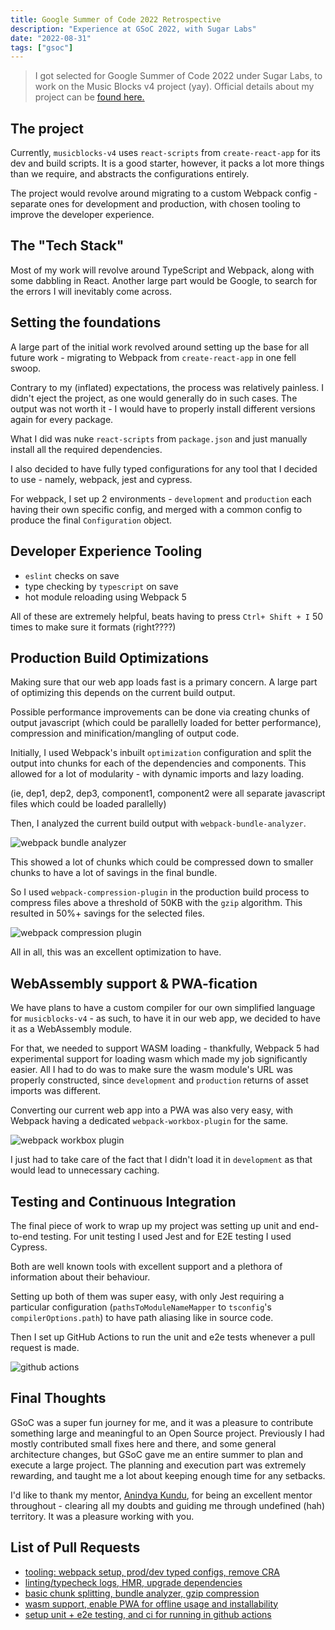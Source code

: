 ```yaml
---
title: Google Summer of Code 2022 Retrospective
description: "Experience at GSoC 2022, with Sugar Labs"
date: "2022-08-31"
tags: ["gsoc"]
---
```



> I got selected for Google Summer of Code 2022 under Sugar Labs, to work on the Music Blocks v4 project (yay). Official details about my project can be [found here.](https://summerofcode.withgoogle.com/myprojects/details/XubAsh1T)

## The project

Currently, `musicblocks-v4` uses `react-scripts` from `create-react-app` for its dev and build scripts. It is a good starter, however, it packs a lot more things than we require, and abstracts the configurations entirely.

The project would revolve around migrating to a custom Webpack config - separate ones for development and production, with chosen tooling to improve the developer experience.

## The "Tech Stack"

Most of my work will revolve around TypeScript and Webpack, along with some dabbling in React. Another large part would be Google, to search for the errors I will inevitably come across.

## Setting the foundations

A large part of the initial work revolved around setting up the base for all future work - migrating to Webpack from `create-react-app` in one fell swoop.

Contrary to my (inflated) expectations, the process was relatively painless. I didn't eject the project, as one would generally do in such cases. The output was not worth it - I would have to properly install different versions again for every package.

What I did was nuke `react-scripts` from `package.json` and just manually install all the required dependencies.

I also decided to have fully typed configurations for any tool that I decided to use - namely, webpack, jest and cypress.

For webpack, I set up 2 environments - `development` and `production` each having their own specific config, and merged with a common config to produce the final `Configuration` object.

## Developer Experience Tooling

- `eslint` checks on save
- type checking by `typescript` on save
- hot module reloading using Webpack 5

All of these are extremely helpful, beats having to press `Ctrl+ Shift + I` 50 times to make sure it formats (right????)

## Production Build Optimizations

Making sure that our web app loads fast is a primary concern. A large part of optimizing this depends on the current build output.

Possible performance improvements can be done via creating chunks of output javascript (which could be parallelly loaded for better performance), compression and minification/mangling of output code.

Initially, I used Webpack's inbuilt `optimization` configuration and split the output into chunks for each of the dependencies and components. This allowed for a lot of modularity - with dynamic imports and lazy loading.

(ie, dep1, dep2, dep3, component1, component2 were all separate javascript files which could be loaded parallelly)

Then, I analyzed the current build output with `webpack-bundle-analyzer`.

<Image src={bundleAnalyzer} alt="webpack bundle analyzer" />

This showed a lot of chunks which could be compressed down to smaller chunks to have a lot of savings in the final bundle.

So I used `webpack-compression-plugin` in the production build process to compress files above a threshold of 50KB with the `gzip` algorithm. This resulted in 50%+ savings for the selected files.

<Image src={compression} alt="webpack compression plugin" />

All in all, this was an excellent optimization to have.

## WebAssembly support & PWA-fication

We have plans to have a custom compiler for our own simplified language for `musicblocks-v4` - as such, to have it in our web app, we decided to have it as a WebAssembly module.

For that, we needed to support WASM loading - thankfully, Webpack 5 had experimental support for loading wasm which made my job significantly easier. All I had to do was to make sure the wasm module's URL was properly constructed, since `development` and `production` returns of asset imports was different.

Converting our current web app into a PWA was also very easy, with Webpack having a dedicated `webpack-workbox-plugin` for the same.

<Image src={workbox} alt="webpack workbox plugin" />

I just had to take care of the fact that I didn't load it in `development` as that would lead to unnecessary caching.

## Testing and Continuous Integration

The final piece of work to wrap up my project was setting up unit and end-to-end testing. For unit testing I used Jest and for E2E testing I used Cypress.

Both are well known tools with excellent support and a plethora of information about their behaviour.

Setting up both of them was super easy, with only Jest requiring a particular configuration (`pathsToModuleNameMapper` to `tsconfig`'s `compilerOptions.path`) to have path aliasing like in source code.

Then I set up GitHub Actions to run the unit and e2e tests whenever a pull request is made.

<Image src={ciCd} alt="github actions" />

## Final Thoughts

GSoC was a super fun journey for me, and it was a pleasure to contribute something large and meaningful to an Open Source project. Previously I had mostly contributed small fixes here and there, and some general architecture changes, but GSoC gave me an entire summer to plan and execute a large project. The planning and execution part was extremely rewarding, and taught me a lot about keeping enough time for any setbacks.

I'd like to thank my mentor, [Anindya Kundu](https://github.com/meganindya/), for being an excellent mentor throughout - clearing all my doubts and guiding me through undefined (hah) territory. It was a pleasure working with you.

## List of Pull Requests

- [tooling: webpack setup, prod/dev typed configs, remove CRA](https://github.com/sugarlabs/musicblocks-v4/pull/194)
- [linting/typecheck logs, HMR, upgrade dependencies](https://github.com/sugarlabs/musicblocks-v4/pull/197)
- [basic chunk splitting, bundle analyzer, gzip compression](https://github.com/sugarlabs/musicblocks-v4/pull/199)
- [wasm support, enable PWA for offline usage and installability](https://github.com/sugarlabs/musicblocks-v4/pull/200)
- [setup unit + e2e testing, and ci for running in github actions](https://github.com/sugarlabs/musicblocks-v4/pull/204)
